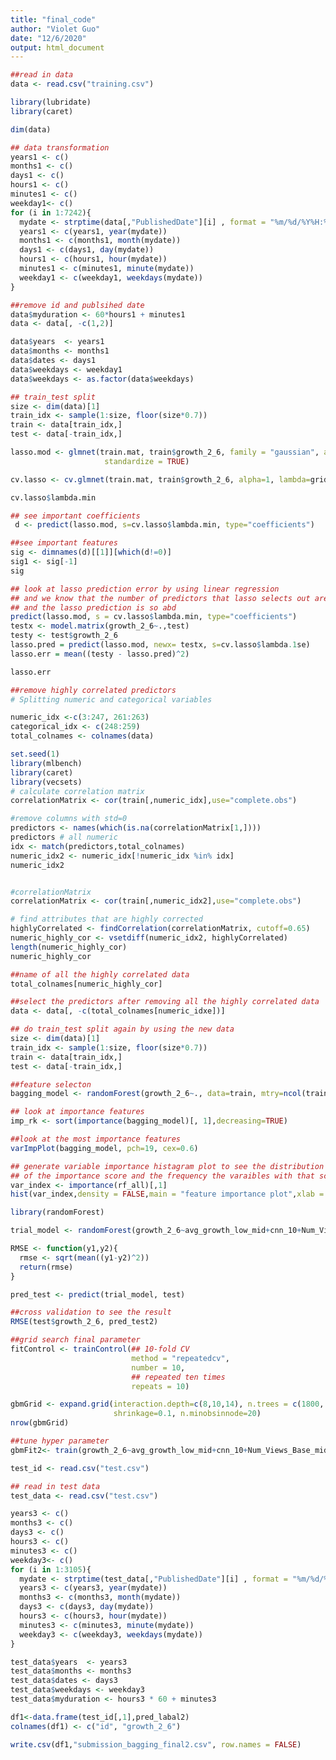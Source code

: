 ```yaml
---
title: "final_code"
author: "Violet Guo"
date: "12/6/2020"
output: html_document
---
```



```r
##read in data 
data <- read.csv("training.csv")
```

```r
library(lubridate)
library(caret)
```

```r
dim(data)
```

```r
## data transformation
years1 <- c()
months1 <- c()
days1 <- c()
hours1 <- c()
minutes1 <- c()
weekday1<- c()
for (i in 1:7242){
  mydate <- strptime(data[,"PublishedDate"][i] , format = "%m/%d/%Y%H:%M")
  years1 <- c(years1, year(mydate))
  months1 <- c(months1, month(mydate))
  days1 <- c(days1, day(mydate))
  hours1 <- c(hours1, hour(mydate))
  minutes1 <- c(minutes1, minute(mydate))
  weekday1 <- c(weekday1, weekdays(mydate))
}
```


```r
##remove id and publsihed date 
data$myduration <- 60*hours1 + minutes1
data <- data[, -c(1,2)]
```

```r
data$years  <- years1
data$months <- months1
data$dates <- days1
data$weekdays <- weekday1
data$weekdays <- as.factor(data$weekdays)
```


```r
## train_test split 
size <- dim(data)[1]
train_idx <- sample(1:size, floor(size*0.7))
train <- data[train_idx,]
test <- data[-train_idx,]
```

```r
lasso.mod <- glmnet(train.mat, train$growth_2_6, family = "gaussian", alpha = 1, lambda=grid, 
                     standardize = TRUE)
```


```r
cv.lasso <- cv.glmnet(train.mat, train$growth_2_6, alpha=1, lambda=grid, standardize=TRUE, nfolds=10)
```

```r
cv.lasso$lambda.min
```

```r
## see important coefficients
 d <- predict(lasso.mod, s=cv.lasso$lambda.min, type="coefficients")
```

```r
##see important features
sig <- dimnames(d)[[1]][which(d!=0)]
sig1 <- sig[-1]
sig
```
```r
## look at lasso prediction error by using linear regression 
## and we know that the number of predictors that lasso selects out are too much 
## and the lasso prediction is so abd
predict(lasso.mod, s = cv.lasso$lambda.min, type="coefficients")
testx <- model.matrix(growth_2_6~.,test)
testy <- test$growth_2_6
lasso.pred = predict(lasso.mod, newx= testx, s=cv.lasso$lambda.1se)
lasso.err = mean((testy - lasso.pred)^2)
```

```r
lasso.err
```

```r
##remove highly correlated predictors
# Splitting numeric and categorical variables

numeric_idx <-c(3:247, 261:263)
categorical_idx <- c(248:259)
total_colnames <- colnames(data)

set.seed(1)
library(mlbench)
library(caret)
library(vecsets)
# calculate correlation matrix
correlationMatrix <- cor(train[,numeric_idx],use="complete.obs")

#remove columns with std=0
predictors <- names(which(is.na(correlationMatrix[1,])))
predictors # all numeric
idx <- match(predictors,total_colnames)
numeric_idx2 <- numeric_idx[!numeric_idx %in% idx]
numeric_idx2


#correlationMatrix
correlationMatrix <- cor(train[,numeric_idx2],use="complete.obs")

# find attributes that are highly corrected 
highlyCorrelated <- findCorrelation(correlationMatrix, cutoff=0.65)
numeric_highly_cor <- vsetdiff(numeric_idx2, highlyCorrelated)
length(numeric_highly_cor)
numeric_highly_cor

##name of all the highly correlated data 
total_colnames[numeric_highly_cor]
```


```r
##select the predictors after removing all the highly correlated data 
data <- data[, -c(total_colnames[numeric_idxe])]
```

```r
## do train_test split again by using the new data
size <- dim(data)[1]
train_idx <- sample(1:size, floor(size*0.7))
train <- data[train_idx,]
test <- data[-train_idx,]
```


```r
##feature selecton 
bagging_model <- randomForest(growth_2_6~., data=train, mtry=ncol(train)-1, n.trees=1000, importance=T)
```

```r
## look at importance features 
imp_rk <- sort(importance(bagging_model)[, 1],decreasing=TRUE)
```

```r
##look at the most importance features 
varImpPlot(bagging_model, pch=19, cex=0.6)
```

```r
## generate variable importance histagram plot to see the distribution 
## of the importance score and the frequency the varaibles with that score appear
var_index <- importance(rf_all)[,1]
hist(var_index,density = FALSE,main = "feature importance plot",xlab = "feature importance value", xlim = c(-50,150),breaks = 20)
```

```r
library(randomForest)
```


```r
trial_model <- randomForest(growth_2_6~avg_growth_low_mid+cnn_10+Num_Views_Base_mid_high+avg_growth_low+cnn_86+cnn_89+cnn_12+cnn_17+Num_Subscribers_Base_mid_high+Num_Subscribers_Base_low_mid+views_2_hours+cnn_25+myduration+count_vids_low_mid+avg_growth_mid_high+cnn_88+cnn_68+count_vids_mid_high+punc_num_..28+num_uppercase_chars+Duration+num_words+cnn_19+num_digit_chars+punc_num_..21+num_chars+punc_num_..1+months+mean_green+hog_342, data=train, ntree=2000, mtry=30, maxdepth=10)
```


```r

RMSE <- function(y1,y2){
  rmse <- sqrt(mean((y1-y2)^2))
  return(rmse)
}
```

```r
pred_test <- predict(trial_model, test)
```

```r
##cross validation to see the result 
RMSE(test$growth_2_6, pred_test2)
```


```r
##grid search final parameter
fitControl <- trainControl(## 10-fold CV
                           method = "repeatedcv",
                           number = 10,
                           ## repeated ten times
                           repeats = 10)

```

```r
gbmGrid <- expand.grid(interaction.depth=c(8,10,14), n.trees = c(1800, 2000, 2500), 
                       shrinkage=0.1, n.minobsinnode=20)
nrow(gbmGrid)
```

```r
##tune hyper parameter
gbmFit2<- train(growth_2_6~avg_growth_low_mid+cnn_10+Num_Views_Base_mid_high+avg_growth_low+cnn_86+cnn_89+cnn_12+cnn_17+Num_Subscribers_Base_mid_high+Num_Subscribers_Base_low_mid+views_2_hours+cnn_25+myduration+count_vids_low_mid+avg_growth_mid_high+cnn_88+cnn_68+count_vids_mid_high+punc_num_..28+num_uppercase_chars+Duration+num_words+cnn_19+num_digit_chars+punc_num_..21+num_chars+punc_num_..1+months+mean_green+hog_342, data=train, method = "gbm", trControl = fitControl, verbose=FALSE, tuneGrid=gbmGrid)
```



```r
test_id <- read.csv("test.csv")
```

```r
## read in test data 
test_data <- read.csv("test.csv")
```
```r
years3 <- c()
months3 <- c()
days3 <- c()
hours3 <- c()
minutes3 <- c()
weekday3<- c()
for (i in 1:3105){
  mydate <- strptime(test_data[,"PublishedDate"][i] , format = "%m/%d/%Y%H:%M")
  years3 <- c(years3, year(mydate))
  months3 <- c(months3, month(mydate))
  days3 <- c(days3, day(mydate))
  hours3 <- c(hours3, hour(mydate))
  minutes3 <- c(minutes3, minute(mydate))
  weekday3 <- c(weekday3, weekdays(mydate))
}
```

```r
test_data$years  <- years3
test_data$months <- months3
test_data$dates <- days3
test_data$weekdays <- weekday3
test_data$myduration <- hours3 * 60 + minutes3
```

```r
df1<-data.frame(test_id[,1],pred_labal2)
colnames(df1) <- c("id", "growth_2_6")

write.csv(df1,"submission_bagging_final2.csv", row.names = FALSE)
```


